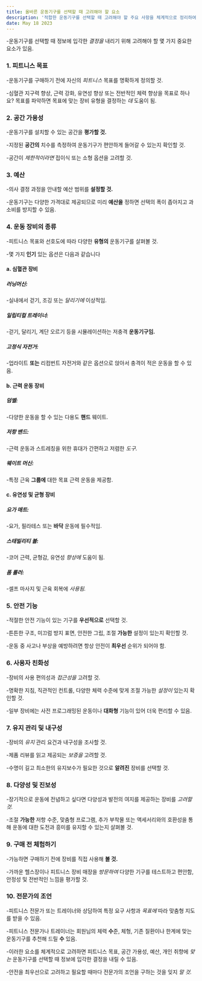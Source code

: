 ```yaml
---
title: 올바른 운동기구를 선택할 때 고려해야 할 요소
description: '적합한 운동기구를 선택할 때 고려해야 할 주요 사항을 체계적으로 정리하여 설명합니다.'
date: May 18 2023
---
```


-운동기구를 선택할 때 정보에 입각한 _결정을_ 내리기 위해 고려해야 할 몇 가지 중요한 요소가 있음.

### 1. 피트니스 목표

-운동기구를 구매하기 전에 자신의 _피트니스_ 목표를 명확하게 정의할 것.

-심혈관 지구력 향상, 근력 강화, 유연성 향상 또는 전반적인 체력 향상을 목표로 하나요? 목표를 파악하면 목표에 맞는 장비 유형을 결정하는 _데_ 도움이 됨.

### 2. 공간 가용성

-운동기구를 설치할 수 있는 공간을 **평가할 것.**

-지정된 **공간의** 치수를 측정하여 운동기구가 편안하게 들어갈 수 있는지 확인할 것.

-공간이 _제한적이라면_ 접이식 또는 소형 옵션을 고려할 것.

### 3. 예산

-의사 결정 과정을 안내할 예산 범위를 **설정할 것.**

-운동기구는 다양한 가격대로 제공되므로 미리 **예산을** 정하면 선택의 폭이 좁아지고 과소비를 방지할 수 있음.

### 4. 운동 장비의 종류

-피트니스 목표와 선호도에 따라 다양한 **유형의** 운동기구를 살펴볼 것.

-몇 가지 **인기** 있는 옵션은 다음과 같습니다

#### a. 심혈관 장비

##### 러닝머신:

-실내에서 걷기, 조깅 또는 _달리기에_ 이상적임.

##### 일립티컬 트레이너:

-걷기, 달리기, 계단 오르기 등을 시뮬레이션하는 저충격 **운동기구임.**

##### 고정식 자전거:

-업라이트 **또는** 리컴번트 자전거와 같은 옵션으로 앉아서 충격이 적은 운동을 할 수 있음.

#### b. 근력 운동 장비

##### 덤벨:

-다양한 운동을 할 수 있는 다용도 **핸드** 웨이트.

##### 저항 밴드:

-근력 운동과 스트레칭을 위한 휴대가 간편하고 저렴한 _도구._

##### 웨이트 머신:

-특정 근육 **그룹에** 대한 목표 근력 운동을 제공함.

#### c. 유연성 및 균형 장비

##### 요가 매트:

-요가, 필라테스 또는 **바닥** 운동에 필수적임.

##### 스태빌리티 볼:

-코어 근력, 균형감, 유연성 _향상에_ 도움이 됨.

##### 폼 롤러:

-셀프 마사지 및 근육 회복에 _사용됨._

### 5. 안전 기능

-적절한 안전 기능이 있는 기구를 **우선적으로** 선택할 것.

-튼튼한 구조, 미끄럼 방지 표면, 안전한 그립, 조절 **가능한** 설정이 있는지 확인할 것.

-운동 중 사고나 부상을 예방하려면 항상 안전이 **최우선** 순위가 되어야 함.

### 6. 사용자 친화성

-장비의 사용 편의성과 _접근성을_ 고려할 것.

-명확한 지침, 직관적인 컨트롤, 다양한 체력 수준에 맞게 조절 가능한 _설정이_ 있는지 확인할 것.

-일부 장비에는 사전 프로그래밍된 운동이나 **대화형** 기능이 있어 더욱 편리할 수 있음.

### 7. 유지 관리 및 내구성

-장비의 _유지_ 관리 요건과 내구성을 조사할 것.

-제품 리뷰를 읽고 제공되는 _보증을_ 고려할 것.

-수명이 길고 최소한의 유지보수가 필요한 것으로 **알려진** 장비를 선택할 것.

### 8. 다양성 및 진보성

-장기적으로 운동에 전념하고 싶다면 다양성과 발전의 여지를 제공하는 장비를 _고려할 것._

-조절 **가능한** 저항 수준, 맞춤형 프로그램, 추가 부착물 또는 액세서리와의 호환성을 통해 운동에 대한 도전과 흥미를 유지할 수 있는지 살펴볼 것.

### 9. 구매 전 체험하기

-가능하면 구매하기 전에 장비를 직접 사용해 **볼 것.**

-가까운 헬스장이나 피트니스 장비 매장을 _방문하여_ 다양한 기구를 테스트하고 편안함, 안정성 및 전반적인 느낌을 평가할 것.

### 10. 전문가의 조언

-피트니스 전문가 또는 트레이너와 상담하여 특정 요구 사항과 _목표에_ 따라 맞춤형 지도를 받을 수 있음.

-피트니스 전문가나 트레이너는 회원님의 체력 **수**준, 체형, 기존 질환이나 한계에 맞는 운동기구를 추천해 드릴 **수** 있음.

-이러한 요소를 체계적으로 고려하면 피트니스 목표, 공간 가용성, 예산, 개인 취향에 _맞는_ 운동기구를 선택할 때 정보에 입각한 결정을 내릴 수 있음.

-안전을 최우선으로 고려하고 필요할 때마다 전문가의 조언을 구하는 것을 잊지 _말 것._
